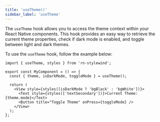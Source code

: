 ```yaml
---
title: 'useTheme()'
sidebar_label: 'useTheme'
---
```


The `useTheme` hook allows you to access the theme context within your React Native components. This hook provides an easy way to retrieve the current theme properties, check if dark mode is enabled, and toggle between light and dark themes.

To use the `useTheme` hook, follow the example below:

```tsx
import { useTheme, styles } from 'rn-stylewind';

export const MyComponent = () => {
  const { theme, isDarkMode, toggleMode } = useTheme();

  return (
    <View style={styles([isDarkMode ? 'bgBlack' : 'bgWhite'])}>
      <Text style={styles(['textSecondary'])}>Current Theme: {theme.mode}</Text>
      <Button title="Toggle Theme" onPress={toggleMode} />
    </View>
  );
};
```
